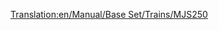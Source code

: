 [[Translation:en/Manual/Base Set/Trains/MJS250]]
{{it/Manuale/Set base/Treni/StatLocomotive|Image=[[File:it/Manuale/Set base/Treni/Mjs250.png]]
|Nome=MJS250
|Costo=18.750
|Velocità=80
|Peso=65
|Potenza=447
|Motore=2
|Rotaia=1
|Sforzo=19.272 
|Kn=189
|Annuale=1.980
|Progettata=1955
|Vita=22
|Clima=
*Subartico
*Subtropicale  
|Descrizione=La MJS250 possiede il primo motore diesel disponibile per gli scenari [[it/Manuale/Clima#subartico|subartico]] e [[it/Manuale/Clima#subtropicale |subtropicale]]. È l'equivalente diesel della [[it/Manuale/Set base/Treni/Kirby Paul Tank]] quindi economica ma lenta velocità e poco potente ed anche per lei è consigliabile eseguire non appena possibile l'upgrade a modelli più efficienti. Offre anche dei vantaggi però, infatti unire due MJS250 in un treno sarà più economico e fornirà maggiore potenza di una [[it/Manuale/Set base/Treni/Wills 2-8-0]]. Più economica per quanto riguarda i costi di esercizio annuali, il prezzo di acquisto invece è leggermente superiore ma di poco.
|Real-life=La MJS250 somiglia alla [https://en.wikipedia.org/wiki/GE_44-ton_switcher Davenport 44t switcher].
}}